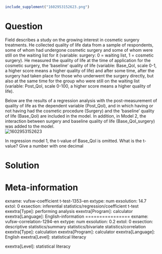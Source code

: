 ```r
include_supplement("1602953152623.png")
```

Question
========
Field describes a study on the growing interest in cosmetic surgery
treatments. He collected quality of life data from a sample of
respondents, some of whom had undergone cosmetic surgery and some of
whom were still on the waiting list for it (variable: surgery: 0 =
waiting list, 1 = cosmetic surgery). He measured the quality of life at
the time of application for the cosmetic surgery, the 'baseline' quality
of life (variable: Base\_Qol, scale 0-1, a higher score means a higher
quality of life) and after some time, after the surgery had taken place
for those who underwent the surgery directly, but also at the same time
for the group who were still on the waiting list (variable: Post\_Qol,
scale 0-100, a higher score means a higher quality of life).  
  
Below are the results of a regression analysis with the post-measurement
of quality of life as the dependent variable (Post\_Qol), and in which
having or not having had the cosmetic procedure (Surgery) and the
'baseline' quality of life (Base\_Qol) are included in the model. In
addition, in Model 2, the interaction between surgery and baseline
quality of life (Base\_Qol\_surgery) was added to the model.  
<img src="1602953152623.png" class="fr-fic fr-dii tvcss_2"
alt="1602953152623" />  
  
In regression model 1, the t-value of Base\_Qol is omitted. What is the
t-value? Give a number with one decimal


Solution
========











Meta-information
================
exname: vufsw-coefficient t-test-1353-en
extype: num
exsolution: 14.7
extol: 0
exsection: inferential statistics/regression/coefficient t-test
exextra[Type]: performing analysis
exextra[Program]: calculator
exextra[Language]: English-information
================
exname: vufsw-correlation-1294-en
extype: num
exsolution: 0.2
extol: 0
exsection: descriptive statistics/summary statistics/bivariate statistics/correlation
exextra[Type]: calculation
exextra[Program]: calculator
exextra[Language]: English
exextra[Level]: statistical literacy

exextra[Level]: statistical literacy

